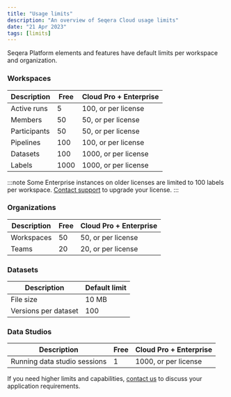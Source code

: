 ```yaml
---
title: "Usage limits"
description: "An overview of Seqera Cloud usage limits"
date: "21 Apr 2023"
tags: [limits]
---
```


Seqera Platform elements and features have default limits per workspace and organization.

### Workspaces

| Description  | Free | Cloud Pro + Enterprise |
| ------------ | ---- | ---------------------- |
| Active runs  | 5    | 100, or per license    |
| Members      | 50   | 50, or per license     |
| Participants | 50   | 50, or per license     |
| Pipelines    | 100  | 100, or per license    |
| Datasets     | 100  | 1000, or per license   |
| Labels       | 1000 | 1000, or per license   |

:::note 
Some Enterprise instances on older licenses are limited to 100 labels per workspace. [Contact support](mailto:support@seqera.io) to upgrade your license.
:::

### Organizations

| Description | Free | Cloud Pro + Enterprise | 
| ----------- | ---- | ---------------------- |
| Workspaces  | 50   | 50, or per license     |
| Teams       | 20   | 20, or per license     |

### Datasets

| Description          | Default limit |
| -------------------- | ------------- |
| File size            | 10 MB         |
| Versions per dataset | 100           |

### Data Studios

| Description                  | Free | Cloud Pro + Enterprise |
| ---------------------------- | ---- | ---------------------- |
| Running data studio sessions | 1    | 1000, or per license   |

If you need higher limits and capabilities, [contact us](https://seqera.io/contact-us/) to discuss your application requirements.
